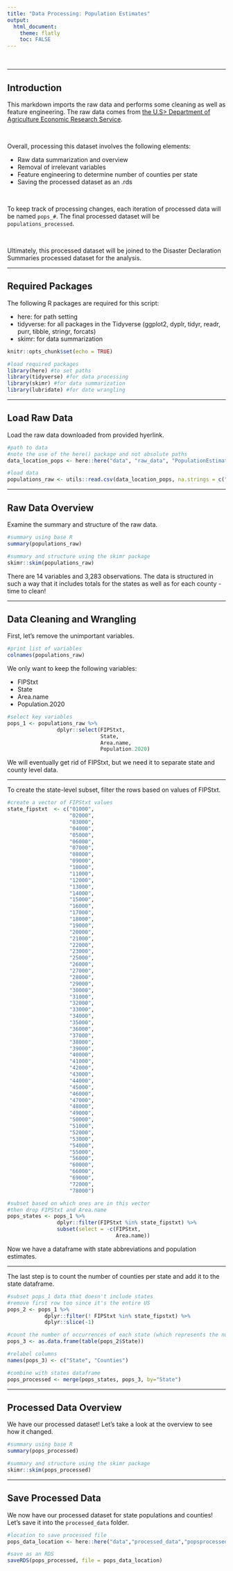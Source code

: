 ```yaml
---
title: "Data Processing: Population Estimates"
output: 
  html_document:
    theme: flatly
    toc: FALSE
---
```

<br>

---

## Introduction
This markdown imports the raw data and performs some cleaning as well as feature engineering. The raw data comes from  [the U.S> Department of Agriculture Economic Research Service](https://www.ers.usda.gov/data-products/county-level-data-sets/download-data/).

<br>

Overall, processing this dataset involves the following elements:

* Raw data summarization and overview
* Removal of irrelevant variables
* Feature engineering to determine number of counties per state
* Saving the processed dataset as an .rds

<br>

To keep track of processing changes, each iteration of processed data will be named `pops_#`. The final processed dataset will be `populations_processed`.

<br>

Ultimately, this processed dataset will be joined to the Disaster Declaration Summaries processed dataset for the analysis.

---

## Required Packages
The following R packages are required for this script:

* here: for path setting
* tidyverse: for all packages in the Tidyverse (ggplot2, dyplr, tidyr, readr, purr, tibble, stringr, forcats)
* skimr: for data summarization
```r
knitr::opts_chunk$set(echo = TRUE)

#load required packages
library(here) #to set paths
library(tidyverse) #for data processing
library(skimr) #for data summarization
library(lubridate) #for date wrangling
```

---

## Load Raw Data
Load the raw data downloaded from provided hyerlink.
```r
#path to data
#note the use of the here() package and not absolute paths
data_location_pops <- here::here("data", "raw_data", "PopulationEstimates.csv")

#load data
populations_raw <- utils::read.csv(data_location_pops, na.strings = c("", "NA"))
```

---

## Raw Data Overview
Examine the summary and structure of the raw data.
```r
#summary using base R
summary(populations_raw)

#summary and structure using the skimr package
skimr::skim(populations_raw)
```
There are 14 variables and 3,283 observations. The data is structured in such a way that it includes totals for the states as well as for each county - time to clean!

---

## Data Cleaning and Wrangling
First, let's remove the unimportant variables.
```r
#print list of variables
colnames(populations_raw)
```

We only want to keep the following variables:

* FIPStxt
* State
* Area.name
* Population.2020
```r
#select key variables
pops_1 <- populations_raw %>%
                dplyr::select(FIPStxt,
                              State,
                              Area.name,
                              Population.2020)
```
We will eventually get rid of FIPStxt, but we need it to separate state and county level data.

---

To create the state-level subset, filter the rows based on values of FIPStxt.
```r
#create a vector of FIPStxt values
state_fipstxt  <- c("01000",
                    "02000",
                    "03000",
                    "04000",
                    "05000",
                    "06000",
                    "07000",
                    "08000",
                    "09000",
                    "10000",
                    "11000",
                    "12000",
                    "13000",
                    "14000",
                    "15000",
                    "16000",
                    "17000",
                    "18000",
                    "19000",
                    "20000",
                    "21000",
                    "22000",
                    "23000",
                    "25000",
                    "26000",
                    "27000",
                    "28000",
                    "29000",
                    "30000",
                    "31000",
                    "32000",
                    "33000",
                    "34000",
                    "35000",
                    "36000",
                    "37000",
                    "38000",
                    "39000",
                    "40000",
                    "41000",
                    "42000",
                    "43000",
                    "44000",
                    "45000",
                    "46000",
                    "47000",
                    "48000",
                    "49000",
                    "50000",
                    "51000",
                    "52000",
                    "53000",
                    "54000",
                    "55000",
                    "56000",
                    "60000",
                    "66000",
                    "69000",
                    "72000",
                    "78000")

#subset based on which ones are in this vector
#then drop FIPStxt and Area.name
pops_states <- pops_1 %>%
                dplyr::filter(FIPStxt %in% state_fipstxt) %>%
                subset(select = -c(FIPStxt,
                                   Area.name))
```
Now we have a dataframe with state abbreviations and population estimates.

---

The last step is to count the number of counties per state and add it to the state dataframe.
```r
#subset pops_1 data that doesn't include states
#remove first row too since it's the entire US
pops_2 <- pops_1 %>%
            dplyr::filter(! FIPStxt %in% state_fipstxt) %>%
            dplyr::slice(-1)

#count the number of occurrences of each state (which represents the number of counties)
pops_3 <- as.data.frame(table(pops_2$State))

#relabel columns
names(pops_3) <- c("State", "Counties")

#combine with states dataframe
pops_processed <- merge(pops_states, pops_3, by="State")
```

---

## Processed Data Overview
We have our processed dataset! Let's take a look at the overview to see how it changed.
```r
#summary using base R
summary(pops_processed)

#summary and structure using the skimr package
skimr::skim(pops_processed)
```

---

## Save Processed Data

We now have our processed dataset for state populations and counties! Let's save it into the `processed_data` folder.
```r

#location to save processed file
pops_data_location <- here::here("data","processed_data","popsprocessed.rds")

#save as an RDS
saveRDS(pops_processed, file = pops_data_location)
```